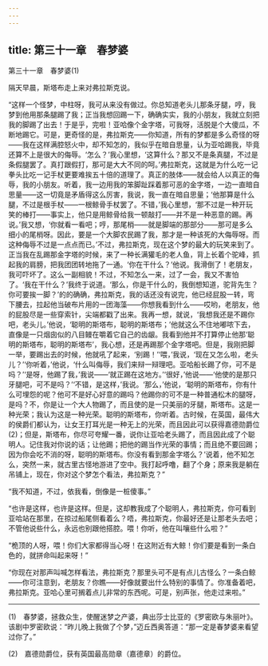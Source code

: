 ```yaml
---
---
---
```

title: 第三十一章　春梦婆
---




第三十一章　春梦婆(1)





隔天早晨，斯塔布走上来对弗拉斯克说。

“这样一个怪梦，中柱呀，我可从来没有做过。你总知道老头儿那条牙腿，哼，我梦到他用那条腿踢了我；正当我想回踢一下，确确实实，我的小朋友，我就立刻把我的脚踢了出去！于是乎，完啦！亚哈像个金字塔，可我呀，活脱是个大傻瓜，不断地踢它。可是，更奇怪的是，弗拉斯克——你知道，所有的梦都是多么奇怪的呀——我在这样满腔怒火中，却不知怎的，我似乎在暗自思量，认为亚哈踢我，毕竟还算不上是很大的侮辱。‘怎么？’我心里想，‘这算什么？那又不是条真腿，不过是条假腿罢了。真打跟假打，那可是大大不同的呵。’弗拉斯克，这就是为什么吃一记拳头比吃一记手杖更要难挨五十倍的道理了。真正的肢体——就会给人以真正的侮辱，我的小朋友。听着，我一边用我的笨脚趾踩着那可恶的金字塔，一边一直暗自思量——这一切竟是矛盾得这么厉害，我说，我一直在暗自思量；‘他那算是什么腿，不过是根手杖——一根鲸骨手杖罢了。不错，’我心里想，‘那不过是一种开玩笑的棒打——事实上，他只是用鲸骨给我一顿敲打——并不是一种恶意的踢。再说。’我又想，‘你就看一看吧；哼，那尾梢——就是脚端的那部分——那可是多么细小的尾梢呀。因此，要是一个大脚农民踢了我，那才是一种该死的大侮辱呀。而这种侮辱不过是一点点而已。’不过，弗拉斯克，现在这个梦的最大的玩笑来到了。正当我在乱踢那金字塔的时候，来了一种长满獾毛的老人鱼，背上长着个驼峰，抓起我的肩膀，把我团团转地拖了一通。‘你在干什么？’他说。我滑倒了！老朋友，我可吓坏了。这么一副相貌！不过，不知怎么一来，过了一会，我又不害怕了。‘我在干什么？’我终于说道。‘那么，你是干什么的，我倒想知道，驼背先生？你可要挨一脚？’的的确确，弗拉斯克，我的话还没有说完，他已经屁股一转，弯下腰去，拉起他当破布片用的一团海藻——你想我看到什么——哎哟，老朋友，他的屁股尽是一些穿索针，尖端都戳了出来。我再一想，就说，‘我想我还是不踢你吧，老头儿。’他说，‘聪明的斯塔布，聪明的斯塔布；’他就这么不住地嘟哝下去，直像是一只烟囱似的八目鳗在嚼着它自己的齿龈。我看到他并不打算停止他那‘聪明的斯塔布，聪明的斯塔布’，我心想，还是再踢那个金字塔吧。但是，我刚把脚一举，要踢出去的时候，他就吼了起来，‘别踢！’‘喂，’我说，‘现在又怎么啦，老头儿？’‘你听着，’他说，‘什么叫侮辱，我们来辩一辩理吧。亚哈船长踢了你，可不是吗？’‘是呀，他踢了我，’我说——‘就正踢在这地方。’‘很好，’他说——‘他使的是那只牙腿吧，可不是吗？’‘不错，是这样，’我说。‘那么，’他说，‘聪明的斯塔布，你有什么可埋怨的呢？他可不是好心好意的踢吗？他踢你的可不是一种普通松木的腿呀，是吗？不，你是让一个大人物踢了，而且使的是一只美丽的牙腿，斯塔布。这是一种光荣；我认为这是一种光荣。聪明的斯塔布，你听着。古时候，在英国，最伟大的侯爵们都认为，让女王打耳光是一种无上的光荣，而且因此可以获得嘉德勋爵位(2)；但是，斯塔布，你尽可夸耀一番，说你让亚哈老头踢了，而且因此成了个聪明人。记住我对你说的话；让他踢；把他的踢当作光荣的事情；而且绝不要回踢；因为你会吃不消的呀，聪明的斯塔布。你没有看到那金字塔么？’说着，他不知怎么，突然一来，就古里古怪地游进了空中。我打起呼噜，翻了个身；原来我是躺在吊铺上，现在，你对这个梦怎个看法，弗拉斯克？”

“我不知道，不过，依我看，倒像是一桩傻事。”

“也许是这样，也许是这样。但是，这却教我成了个聪明人，弗拉斯克，你可看到亚哈站在那里，在掠过船尾侧看着么？唔，弗拉斯克，你最好还是让那老头去吧；不管他说些什么，永远也别跟他搭腔。喂！你听，他在叫嚷些什么啦？”

“桅顶的人呀，喂！你们大家都得当心呀！在这附近有大鲸！你们要是看到一条白色的，就拼命叫起来呀！”

“你现在对那声叫喊怎样看法，弗拉斯克？那里头可不是有点儿古怪么？一条白鲸——你可注意到，老朋友？你瞧——好像就要出什么特别的事情了。你准备着吧，弗拉斯克。亚哈心里可搁着点儿非常的东西呢。可是，别声张，他走过来啦。”



* * *



(1)　春梦婆，拯救众生，使醒迷梦之产婆，典出莎士比亚的《罗密欧与朱丽叶》。该剧中罗密欧说：“昨儿晚上我做了个梦，”迈丘西奥答道：“那一定是春梦婆来看望过你了。”

(2)　嘉德勋爵位，获有英国最高勋章（嘉德章）的爵位。